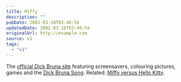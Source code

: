 ```yaml
---
title: Miffy
description: ""
pubDate: 2002-03-18T03:46:54
updatedDate: 2002-03-18T03:46:54
originalUrl: http://example.com
source: v1
tags:
  - "v1"
---
```


The [official Dick Bruna site][1] featuring screensavers, colouring pictures, games and the [Dick Bruna Song][2]. Related: [Miffy versus Hello Kitty][3].

[1]: http://www.miffy.org/
[2]: http://www.miffy.org/mp3/muziek.htm
[3]: http://www.hellfire.com/versus/hellokitty_vs_miffy.html
